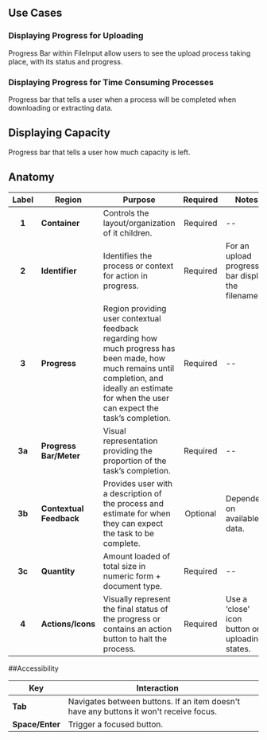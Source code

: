 ## Use Cases
### Displaying Progress for Uploading
Progress Bar within FileInput allow users to see the upload process taking place, with its status and progress.

### Displaying Progress for Time Consuming Processes
Progress bar that tells a user when a process will be completed when downloading or extracting data.

## Displaying Capacity
Progress bar that tells a user how much capacity is left.

## Anatomy

| Label  | Region                  | Purpose                                                                                      | Required | Notes                                                                                                                                                                    |
| :----: | ----------------------- | -------------------------------------------------------------------------------------------- | :------: | ------------------------------------------------------------------------------------------------------------------------------------------------------------------------ |
| **1**  | **Container**           | Controls the layout/organization of it children.                     | Required | --                                                                                                                                                                       |
| **2**  | **Identifier** | Identifies the process or context for action in progress. | Required | For an upload progress bar display the filename.                                                                                                                   |
| **3**  | **Progress**          | Region providing user contextual feedback regarding how much progress has been made, how much remains until completion, and ideally an estimate for when the user can expect the task’s completion.                                                       |    Required    | --                                                                                                                                                                       |
| **3a** | **Progress Bar/Meter**                | Visual representation providing the proportion of the task’s completion.                  | Required | --                                                                     |
| **3b** | **Contextual Feedback**               | Provides user with a description of the process and estimate for when they can expect the task to be complete.                                                                        | Optional | Dependent on available data.                                                                                                                                                                       |
| **3c** | **Quantity**         | Amount loaded of total size in numeric form + document type.                          | Required | --                                                                                                                                                                       |
| **4**  | **Actions/Icons**                | Visually represent the final status of the progress or contains an action button to halt the process.                               | Required | Use a ‘close’ icon button on uploading states. |

##Accessibility

| Key             | Interaction                                                                |     |
| --------------- | -------------------------------------------------------------------------- | --- |
| **Tab**         | Navigates between buttons. If an item doesn't have any buttons it won't receive focus. |     |
| **Space/Enter** | Trigger a focused button.                                                |     |
